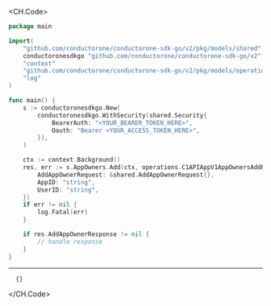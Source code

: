 
<CH.Code>
```go Add.go
package main

import(
	"github.com/conductorone/conductorone-sdk-go/v2/pkg/models/shared"
	conductoronesdkgo "github.com/conductorone/conductorone-sdk-go/v2"
	"context"
	"github.com/conductorone/conductorone-sdk-go/v2/pkg/models/operations"
	"log"
)

func main() {
    s := conductoronesdkgo.New(
        conductoronesdkgo.WithSecurity(shared.Security{
            BearerAuth: "<YOUR_BEARER_TOKEN_HERE>",
            Oauth: "Bearer <YOUR_ACCESS_TOKEN_HERE>",
        }),
    )

    ctx := context.Background()
    res, err := s.AppOwners.Add(ctx, operations.C1APIAppV1AppOwnersAddRequest{
        AddAppOwnerRequest: &shared.AddAppOwnerRequest{},
        AppID: "string",
        UserID: "string",
    })
    if err != nil {
        log.Fatal(err)
    }

    if res.AddAppOwnerResponse != nil {
        // handle response
    }
}
```
---

```json Example Response
  {}
```
</CH.Code>
